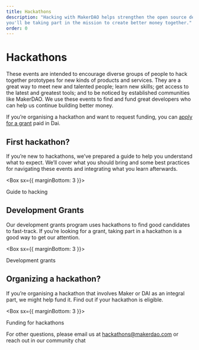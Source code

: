 ```yaml
---
title: Hackathons
description: "Hacking with MakerDAO helps strengthen the open source developer community behind Dai and, by adding new functionality, 
you'll be taking part in the mission to create better money together."
order: 0
---
```


# Hackathons

These events are intended to encourage diverse groups of people to hack together prototypes for new kinds of products and services.
They are a great way to meet new and talented people; learn new skills; get access to the latest and greatest tools; and to be
noticed by established communities like MakerDAO. We use these events to find and fund great developers who can help us continue building better money.

<Callout secondary icon="dai">

If you’re organising a hackathon and want to request funding, you can [apply for a grant](/funding/hackathon-funding.md) paid in Dai.

</Callout>

## First hackathon?

If you’re new to hackathons, we’ve prepared a guide to help you understand what to expect. We’ll cover what you should bring and some best practices
for navigating these events and integrating what you learn afterwards.

<Box sx={{ marginBottom: 3 }}>

<Link to="/work_with_us/hackathons/guide-to-hacking">Guide to hacking</Link>

</Box>

## Development Grants

Our development grants program uses hackathons to find good candidates to fast-track. If you’re looking for a grant, taking part in a hackathon
is a good way to get our attention.

<Box sx={{ marginBottom: 3 }}>

<Link to="/funding/development-grants/">Development grants</Link>

</Box>

<Tout alt image>

<Box>

## Organizing a hackathon?

If you’re organising a hackathon that involves Maker or DAI as an integral part, we might help fund it. Find out if your hackathon is eligible.

<Box sx={{ marginBottom: 3 }}>

<Link to="/funding/hackathon-funding">Funding for hackathons</Link>

</Box>

For other questions, please email us at hackathons@makerdao.com or
reach out in our <Link to="https://chat.makerdao.com/channel/community-development" icon="rocketchat">community chat</Link>

</Box>

</Tout>
